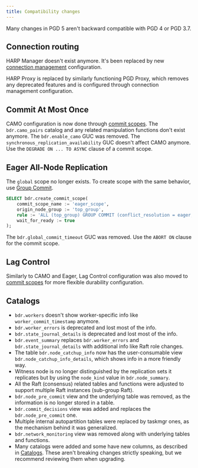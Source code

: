 ```yaml
---
title: Compatibility changes
---
```


Many changes in PGD 5 aren't backward compatible with
PGD 4 or PGD 3.7.

## Connection routing

HARP Manager doesn't exist anymore. It's been replaced by new
[connection management](../routing) configuration.

HARP Proxy is replaced by similarly functioning PGD Proxy, which removes any
deprecated features and is configured through connection
management configuration.

## Commit At Most Once

CAMO configuration is now done through [commit scopes](../commit-scopes/commit-scopes). The
`bdr.camo_pairs` catalog and any related manipulation functions don't exist
anymore. The `bdr.enable_camo` GUC was removed.
The `synchronous_replication_availability` GUC doesn't affect CAMO anymore.
Use the `DEGRADE ON ... TO ASYNC` clause of a commit scope.


## Eager All-Node Replication

The `global` scope no longer exists. To create scope with the same
behavior, use [Group Commit](../commit-scopes/group-commit).

```sql
SELECT bdr.create_commit_scope(
    commit_scope_name := 'eager_scope',
    origin_node_group := 'top_group',
    rule := 'ALL (top_group) GROUP COMMIT (conflict_resolution = eager, commit_decision = raft) ABORT ON (timeout = 60s)',
    wait_for_ready := true
);
```

The `bdr.global_commit_timeout` GUC was removed. Use the `ABORT ON` clause for the
commit scope.

## Lag Control

Similarly to CAMO and Eager, Lag Control configuration was also moved to
[commit scopes](../commit-scopes/commit-scopes) for more flexible durability configuration.

## Catalogs

- `bdr.workers` doesn't show worker-specific info like `worker_commit_timestamp` anymore.
- `bdr.worker_errors` is deprecated and lost most of the info.
- `bdr.state_journal_details` is deprecated and lost most of the info.
- `bdr.event_summary` replaces `bdr.worker_errors` and
  `bdr.state_journal_details` with additional info like Raft role changes.
- The table `bdr.node_catchup_info` now has the user-consumable view
  `bdr.node_catchup_info_details`, which shows info in a more friendly way.
- Witness node is no longer distinguished by the replication sets
  it replicates but by using the `node_kind` value in `bdr.node_summary`.
- All the Raft (consensus) related tables and functions were adjusted to support
  multiple Raft instances (sub-group Raft).
- `bdr.node_pre_commit` view and the underlying table was removed, as the
  information is no longer stored in a table.
- `bdr.commit_decisions` view was added and replaces the `bdr.node_pre_commit` one.
- Multiple internal autopartition tables were replaced by taskmgr ones, as the
  mechanism behind it was generalized.
- `bdr.network_monitoring` view was removed along with underlying tables and
  functions.
- Many catalogs were added and some have new columns, as described in
  [Catalogs](/pgd/latest/reference/tables-views-functions/catalogs-visible/). These
  aren't breaking changes strictly speaking, but we recommend reviewing them
  when upgrading.
